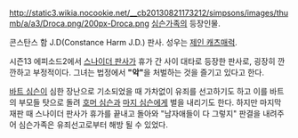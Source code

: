 http://static3.wikia.nocookie.net/__cb20130821173212/simpsons/images/thumb/a/a3/Droca.png/200px-Droca.png
[[심슨가족]]의 등장인물.

콘스탄스 함 J.D(Constance Harm J.D.) 판사. 성우는 [http://movie.daum.net/movieperson/Summary.do?personId=17141 제인 캐츠매럭].

시즌13 에피소드2에서 [[스나이더 판사]]가 휴가 간 사이 대타로 등장한 판사로, 굉장히 깐깐하고 부정적이다. 그녀는 법정에서 '''"악"'''을 처벌하는 것을 즐기고 있다고 한다.

[[바트 심슨]]이 심한 장난으로 기소되었을 때 가차없이 유죄를 선고하기도 하고 이를 바트의 부모들 탓으로 돌려 [[호머 심슨]]과 [[마지 심슨]]에게 벌을 내리기도 한다. 하지만 마지막 재판 때 스나이더 판사가 휴가를 끝내고 돌아와 "남자애들이 다 그렇지" 판결을 내려주어 심슨가족은 유죄선고로부터 해방 될 수 있었다.






